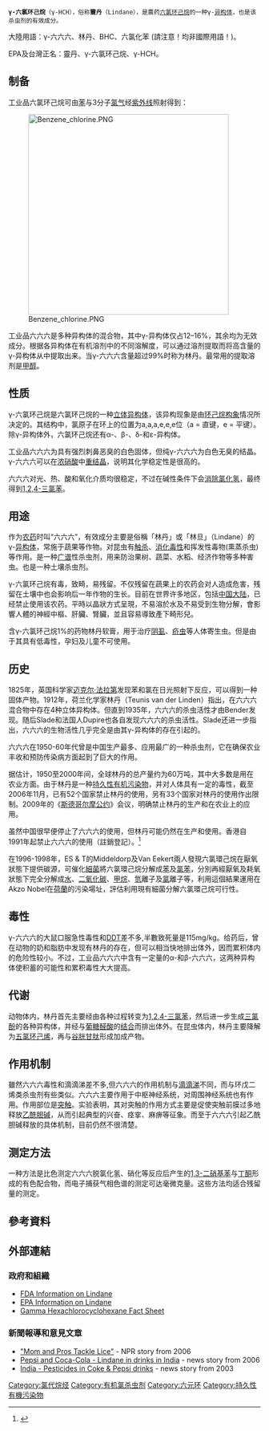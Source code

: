{{lowercase}}
{{Chembox
| Name = γ-六氯环己烷
| NameEn = γ-hexachlorocyclohexane
| ImageFile = Gamma-hexachlorocyclohexane.svg
| ImageSize = 160
| SystematicName = (1r,2R,3S,4r,5R,6S)-1,2,3,4,5,6-hexachlorocyclohexane
| OtherNames = 靈丹<br/>γ-HCH
| Section1 = {{Chembox Identifiers
| Abbreviations = γ-HCH
|  CASNo_Ref = {{cascite|correct|CAS}}
| CASNo = 58-89-9
| EINECS =
| EINECSCASNO =
| PubChem = 727
| SMILES = Cl[C@H]1[C@H](Cl)[C@H](Cl)[C@@H](Cl)[C@H](Cl)[C@@H]1Cl
| InChI = InChI=1S/C6H6Cl6/c7-1-2(8)4(10)6(12)5(11)3(1)9/h1-6H/t1-,2-,3-,4+,5+,6+
| RTECS =
| MeSHName =
| ChEBI =
| KEGG =
| ATCCode_prefix = P03
| ATCCode_suffix = AB02
| ATC_Supplemental ={{ATCvet|P53|AB02}} {{ATCvet|S02|QA01}}}}
| Section2 = {{Chembox Properties
| Formula = C<sub>6</sub>H<sub>6</sub>Cl<sub>6</sub>
| MolarMass = 290.8298
| Appearance = 无色无味固体
| Density = 1.85 g·cm<sup>−3</sup>
| MeltingPt = 112.9°C
| Melting_notes =
| BoilingPt = 323°C
| Boiling_notes = 分解
| Solubility = 难溶于水：8.2 mg·l<sup>−1</sup> (25 °C)
| SolubleOther =
| Solvent = 易溶于[[石油醚|石油醚]]，溶于[[丙酮|丙酮]]和芳香烃
| LogP =
| VaporPressure = 5.1 [[帕斯卡_(单位)|Pa]]
| HenryConstant =
| AtmosphericOHRateConstant =
| Viscosity =
| Viscosity_notes =
| pKa =
| pKb =
| Reference = <ref name="BGIA GESTIS">{{GESTIS|Name=Lindan|ZVG=26380|CAS=58-89-9|Datum=9.12.2007}}</ref><ref name=roempp>Jenny Hartmann-Schreier, in: ''Roempp Online - Version 3.5'', '''2009''', Georg Thieme Verlag, Stuttgart.</ref>
}}
| Section3 = {{Chembox Structure
| CrystalStruct =
| Coordination =
| MolShape = }}
| Section4 = {{Chembox Thermochemistry
| DeltaHf =
| DeltaHc =
| Entropy =
| HeatCapacity = }}
| Section5 = {{Chembox Pharmacology
| AdminRoutes =
| Bioavail =
| Metabolism =
| HalfLife =
<!--
| ProteinBound = 0.91
-->
| Excretion =
| Legal_status = 169个[[斯德哥尔摩公约|斯德哥尔摩公约]]缔约方禁止林丹的生产和在农业上的应用
| Legal_US =
| Legal_UK =
| Legal_AU =
| Legal_CA =
| PregCat = C
| PregCat_AU =
| PregCat_US = }}
| Section6 = {{Chembox Explosive
| ShockSens =
| FrictionSens =
| ExplosiveV =
| REFactor = }}
| Section7 = {{Chembox Hazards
| EUClass =
| EUIndex =
| MainHazards =
| NFPA-H = 3
| NFPA-F = 1
| NFPA-R = 0
| NFPA-O =
| RPhrases = {{R20/21}}, {{R25}}, {{R48/22}}, {{R64}}, {{R50/53}}
| SPhrases = {{S1/2}}, {{S36/37}}, {{S45}}, {{S60}}, {{S61}}
| RSPhrases =
| FlashPt =
| Autoignition =
| ExploLimits =
| wxxfh={{wxxfh|T|N}}
| PEL = }}
| Section8 = {{Chembox Related
| OtherAnions =
| OtherCations =
| OtherFunctn =
| Function =
| OtherCpds = }}
}}

 '''γ-六氯环己烷'''（γ-HCH），俗称'''靈丹'''（Lindane），是農药[[六氯环己烷|六氯环己烷]]的一种γ-[[异构体|异构体]]，也是该杀虫剂的有效成分。

大陸用語：γ-六六六、林丹、BHC、六氯化苯 (請注意！均非國際用語！)。

EPA及台灣正名：靈丹、γ-六氯环己烷、γ-HCH。

== 制备 ==

工业品六氯环己烷可由[[苯|苯]]与3分子[[氯气|氯气]]经[[紫外线|紫外线]]照射得到：
<div style="position: relative;">

[[File:Benzene_chlorine.PNG|400px]]

{{Image label|x=146|y=0|text=<span style="font-size:small;"></span>}}
</div>

工业品六六六是多种异构体的混合物，其中γ-异构体仅占12–16%，其余均为无效成分。根据各异构体在有机溶剂中的不同溶解度，可以通过溶剂提取而将高含量的γ-异构体从中提取出来。当γ-六六六含量超过99%时称为林丹。最常用的提取溶剂是[[甲醇|甲醇]]。

== 性质 ==

γ-六氯环己烷是六氯环己烷的一种[[立体异构体|立体异构体]]，该异构现象是由[[环己烷构象|环己烷构象]]情况所决定的。其结构中，氯原子在环上的位置为a,a,a,e,e,e位（a = 直键，e = 平键）。除γ-异构体外，六氯环己烷还有α-、β-、δ-和ε-异构体。

工业品六六六为具有强烈刺鼻恶臭的白色固体，但纯γ-六六六为白色无臭的结晶。γ-六六六可以在[[浓硝酸|浓硝酸]]中[[重结晶|重结晶]]，说明其化学稳定性是很高的。

六六六对光、热、酸和氧化介质均很稳定，不过在碱性条件下会[[消除|消除]][[氯化氢|氯化氢]]，最终得到[[1,2,4-三氯苯|1,2,4-三氯苯]]。

== 用途 ==

作为[[农药|农药]]时叫“六六六”，有效成分主要是俗稱「林丹」或「林旦」（Lindane）的γ-[[异构体|异构体]]，常施于蔬果等作物。对昆虫有[[触杀|触杀]]、[[胃毒|消化毒性]]和挥发性毒物(熏蒸杀虫)等作用。是一种[[广谱|广谱]]性杀虫剂，用来防治果树、蔬菜、水稻、经济作物等多种害虫。也是一种土壤杀虫剂。

γ-六氯环己烷有毒，致畸，易残留。不仅残留在蔬果上的农药会对人造成危害，残留在土壤中也会影响后一年作物的生长。目前在世界许多地区，包括[[中国大陆|中国大陆]]，已经禁止使用该农药。平時以晶狀方式呈現，不易溶於水及不易受到生物分解，會影響人體的神經中樞、肝臟、腎臟，並且容易導致產下畸形兒。

含γ-六氯环己烷1%的药物林丹软膏，用于治疗[[阴虱|阴虱]]、[[疥虫|疥虫]]等人体寄生虫。但是由于其具有低毒性，孕妇及儿童不可使用。

== 历史 ==
1825年，英国科学家[[迈克尔·法拉第|迈克尔·法拉第]]发现苯和氯在日光照射下反应，可以得到一种固体产物。1912年，荷兰化学家林丹（Teunis van der Linden）指出，在六六六混合物中存在4种立体异构体。但直到1935年，六六六的杀虫活性才由Bender发现。随后Slade和法国人Dupire也各自发现六六六的杀虫活性。Slade还进一步指出，六六六的生物活性几乎完全是由其γ-异构体的存在引起的。

六六六在1950-60年代曾是中国生产最多、应用最广的一种杀虫剂，它在确保农业丰收和预防传染病方面起到了巨大的作用。

据估计，1950至2000年间，全球林丹的总产量约为60万吨，其中大多数是用在农业方面。由于林丹是一种[[持久性有机污染物|持久性有机污染物]]，并对人体具有一定的毒性，截至2006年11月，已有52个国家禁止林丹的使用，另有33个国家对林丹的使用作出限制。2009年的《[[斯德哥尔摩公约|斯德哥尔摩公约]]》会议，明确禁止林丹的生产和在农业上的应用。

虽然中国很早便停止了六六六的使用，但林丹可能仍然在生产和使用。香港自1991年起禁止六六六的使用（註銷登記）。<ref>{{cite web| language=| publisher=| title=香港-環境保護署| url=http://www.epd.gov.hk/epd/tc_chi/environmentinhk/water/marine_quality/Dio_fur.html| author=| date=| accessdate=| deadurl=yes| archiveurl=https://web.archive.org/web/20090228062318/http://www.epd.gov.hk/epd/tc_chi/environmentinhk/water/marine_quality/Dio_fur.html| archivedate=2009-02-28}}</ref>

在1996-1998年，ES & T的Middeldorp及Van Eekert兩人發現六氯環己烷在厭氧狀態下提供碳源，可催化[[細菌|細菌]]將六氯環己烷分解成[[苯|苯]]及[[氯苯|氯苯]]，分別再經厭氧及耗氧狀態下完全分解成[[水|水]]、[[二氧化碳|二氧化碳]]、[[甲烷|甲烷]]、[[氫|氫]]離子及[[氯|氯]]離子等，利用這個結果運用在Akzo Nobel在[[荷蘭|荷蘭]]的污染場址，評估利用現有細菌分解六氯環己烷可行性。

== 毒性 ==

γ-六六六的大鼠口服急性毒性和[[DDT|DDT]]差不多,半數致死量是115mg/kg。给药后，曾在动物的奶和脂肪中发现有林丹的存在，但可以相当快地排出体外，因而累积体内的危险性较小。不过，工业品六六六中含有一定量的α-和β-六六六，这两种异构体使积蓄的可能性和累积毒性大大提高。

== 代谢 ==

动物体内，林丹首先主要经由各种过程转变为[[1,2,4-三氯苯|1,2,4-三氯苯]]，然后进一步生成[[三氯酚|三氯酚]]的各种异构体，并经与[[葡糖醛酸|葡糖醛酸]]的[[生物转化|结合]]而排出体外。在昆虫体内，林丹主要降解为[[五氯环己烯|五氯环己烯]]，再与[[谷胱甘肽|谷胱甘肽]]形成加成产物。

== 作用机制 ==

雖然六六六毒性和滴滴涕差不多,但六六六的作用机制与[[滴滴涕|滴滴涕]]不同，而与环戊二烯类杀虫剂有些类似。六六六主要作用于中枢神经系统，对周围神经系统也有作用。作用部位是[[突触|突触]]。实验表明，其对突触的作用方式主要是促使突触前膜过多地释放[[乙酰胆碱|乙酰胆碱]]，从而引起典型的兴奋、痉挛、麻痹等征象。而至于六六六引起乙酰胆碱释放的具体机制，目前仍然不很清楚。

== 测定方法 ==

一种方法是比色测定六六六脱氯化氢、硝化等反应后产生的[[1,3-二硝基苯|1,3-二硝基苯]]与[[丁酮|丁酮]]形成的有色配合物，而电子捕获气相色谱的测定可达毫微克量。这些方法均适合残留量的测定。

== 參考資料 ==
{{reflist}}

==外部連結==
===政府和組織===
* [http://www.fda.gov/cder/drug/infopage/lindane/default.htm FDA Information on Lindane] {{Wayback|url=http://www.fda.gov/cder/drug/infopage/lindane/default.htm |date=20090511201412 }}
* [http://www.epa.gov/pesticides/reregistration/lindane/ EPA Information on Lindane] {{Wayback|url=http://www.epa.gov/pesticides/reregistration/lindane/ |date=20150915200535 }}
* [https://web.archive.org/web/20061013061244/http://www.epa.gov/epaoswer/hazwaste/minimize/factshts/hexagama.pdf Gamma Hexachlorocyclohexane Fact Sheet]
===新聞報導和意見文章===
* [https://www.npr.org/templates/story/story.php?storyId=6556831 "Mom and Pros Tackle Lice"] {{Wayback|url=https://www.npr.org/templates/story/story.php?storyId=6556831 |date=20211031100114 }} - NPR story from 2006
* [http://www.hindu.com/2006/08/03/stories/2006080322890100.htm Pepsi and Coca-Cola - Lindane in drinks in India] {{Wayback|url=http://www.hindu.com/2006/08/03/stories/2006080322890100.htm |date=20070930230220 }} - news story from 2006
* [https://web.archive.org/web/20060528003323/http://www.panna.org/resources/gpc/gpc_200308.13.2.21.dv.html India - Pesticides in Coke & Pepsi drinks] - news story from 2003

{{杀虫剂}}

[[Category:氯代烷烃|Category:氯代烷烃]]
[[Category:有机氯杀虫剂|Category:有机氯杀虫剂]]
[[Category:六元环|Category:六元环]]
[[Category:持久性有機污染物|Category:持久性有機污染物]]